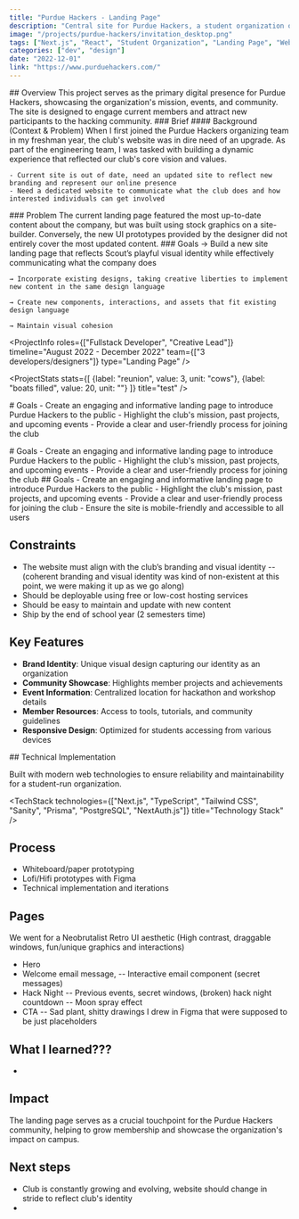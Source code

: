 ```yaml
---
title: "Purdue Hackers - Landing Page"
description: "Central site for Purdue Hackers, a student organization of more than 1000 members who build & ship kick-ass creative projects."
image: "/projects/purdue-hackers/invitation_desktop.png"
tags: ["Next.js", "React", "Student Organization", "Landing Page", "Web Development"]
categories: ["dev", "design"]
date: "2022-12-01"
link: "https://www.purduehackers.com/"
---
```


<SplitSection>
  <SectionColumn size={1}>
    ## Overview
  </SectionColumn>
  <SectionColumn size={1}>
    <ProjectInfo 
      roles={["Fullstack Developer", "Creative Lead"]} 
      timeline="August 2022 - December 2022"
      team={["3 developers/designers"]}
    />
    This project serves as the primary digital presence for Purdue Hackers, showcasing the organization's mission, events, and community. The site is designed to engage current members and attract new participants to the hacking community.
  </SectionColumn>
</SplitSection>

<SplitSection>
  <SectionColumn size={2}>
    ### Brief
  </SectionColumn>
  <SectionColumn size={3}>
    #### Background (Context & Problem)
    When I first joined the Purdue Hackers organizing team in my freshman year, the club's website was in dire need of an upgrade.
    As part of the engineering team, I was tasked with building a dynamic experience that reflected our club's core vision and values. 

    - Current site is out of date, need an updated site to reflect new branding and represent our online presence
    - Need a dedicated website to communicate what the club does and how interested individuals can get involved
  </SectionColumn>
</SplitSection>

<SplitSection>
  <SectionColumn size={2}>
    ### Problem
  </SectionColumn>
  <SectionColumn size={3}>
    The current landing page featured the most up-to-date content about the company, but was built using stock graphics on a site-builder. 
    Conversely, the new UI prototypes provided by the designer did not entirely cover the most updated content.
  </SectionColumn>
</SplitSection>

<SplitSection>
  <SectionColumn size={2}>
    ### Goals
  </SectionColumn>
  <SectionColumn size={3}>
    → Build a new site landing page that reflects Scout’s playful visual identity while effectively communicating what the company does
    
    → Incorporate existing designs, taking creative liberties to implement new content in the same design language
    
    → Create new components, interactions, and assets that fit existing design language
    
    → Maintain visual cohesion  
  </SectionColumn>
</SplitSection>

<ProjectInfo 
  roles={["Fullstack Developer", "Creative Lead"]} 
  timeline="August 2022 - December 2022"
  team={["3 developers/designers"]}
  type="Landing Page"
/>

<ProjectStats
  stats={[
    {label: "reunion", value: 3, unit: "cows"},
    {label: "boats filled", value: 20, unit: ""}
  ]}
  title="test"
/>

<SplitSection>
  <SectionColumn size={1}>
    # Goals
  </SectionColumn>
  <SectionColumn size={2}>
    - Create an engaging and informative landing page to introduce Purdue Hackers to the public
    - Highlight the club's mission, past projects, and upcoming events
    - Provide a clear and user-friendly process for joining the club
  </SectionColumn>
</SplitSection>

<SplitSection>
  <SectionColumn size={1}>
    <MDXImageFillAspectRatio 
      src="/projects/purdue-hackers/hero_mac-air.webp" 
      alt="Hero screenshot" 
      preset="project-documentation"
    />
  </SectionColumn>
  <SectionColumn size={1}>
    <MDXImageFillAspectRatio 
      src="/projects/purdue-hackers/invitation.webp" 
      alt="Hero screenshot" 
      preset="project-documentation"
    />
  </SectionColumn>
</SplitSection>


<MDXImageFillAspectRatio 
  src="/projects/purdue-hackers/hack-night_mac-air.webp" 
  alt="Hero screenshot" 
  preset="hero"
/>

<SplitSection>
  <SectionColumn size={1}>
    # Goals
    - Create an engaging and informative landing page to introduce Purdue Hackers to the public
    - Highlight the club's mission, past projects, and upcoming events
    - Provide a clear and user-friendly process for joining the club
  </SectionColumn>
  <SectionColumn size={1}>
    <MDXImageFillAspectRatio 
      src="/projects/purdue-hackers/hero.webp" 
      alt="Hero screenshot" 
      preset="project-documentation"
    />
  </SectionColumn>
</SplitSection>

<MiddleSection>
  ## Goals
  - Create an engaging and informative landing page to introduce Purdue Hackers to the public
  - Highlight the club's mission, past projects, and upcoming events
  - Provide a clear and user-friendly process for joining the club
  - Ensure the site is mobile-friendly and accessible to all users

  ## Constraints
  - The website must align with the club’s branding and visual identity
  -- (coherent branding and visual identity was kind of non-existent at this point, we were making it up as we go along)
  - Should be deployable using free or low-cost hosting services
  - Should be easy to maintain and update with new content
  - Ship by the end of school year (2 semesters time)

  ## Key Features

  - **Brand Identity**: Unique visual design capturing our identity as an organization
  - **Community Showcase**: Highlights member projects and achievements
  - **Event Information**: Centralized location for hackathon and workshop details
  - **Member Resources**: Access to tools, tutorials, and community guidelines
  - **Responsive Design**: Optimized for students accessing from various devices
</MiddleSection>

<MDXImageFillAspectRatio 
  src="/projects/purdue-hackers/invitation_desktop.png" 
  alt="Invitation mockup" 
  preset="project-documentation"
/>


<MiddleSection>
  ## Technical Implementation

  Built with modern web technologies to ensure reliability and maintainability for a student-run organization.

  <TechStack 
    technologies={["Next.js", "TypeScript", "Tailwind CSS", "Sanity", "Prisma", "PostgreSQL", "NextAuth.js"]}
    title="Technology Stack"
  />

  ## Process

  - Whiteboard/paper prototyping
  - Lofi/Hifi prototypes with Figma
  - Technical implementation and iterations

  <MDXImageFillAspectRatio 
    src="/projects/purdue-hackers/invitation.webp" 
    alt="Invitation" 
    preset="project-documentation"
  />

  ## Pages

  We went for a Neobrutalist Retro UI aesthetic 
  (High contrast, draggable windows, fun/unique graphics and interactions)

  - Hero 
  - Welcome email message, 
  -- Interactive email component (secret messages)
  - Hack Night 
  -- Previous events, secret windows, (broken) hack night countdown
  -- Moon spray effect 
  - CTA
  -- Sad plant, shitty drawings I drew in Figma that were supposed to be just placeholders

  ## What I learned???
  - 

  ## Impact

  The landing page serves as a crucial touchpoint for the Purdue Hackers community, helping to grow membership and showcase the organization's impact on campus.

  ## Next steps
  - Club is constantly growing and evolving, website should change in stride to reflect club's identity
  - 
</MiddleSection>